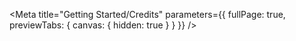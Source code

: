 
<Meta
  title="Getting Started/Credits"
  parameters={{ fullPage: true, previewTabs: { canvas: { hidden: true } } }}
/>

<Credits />
